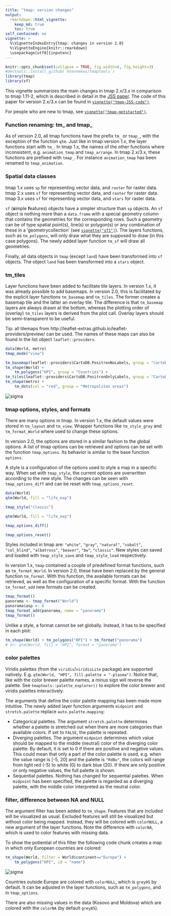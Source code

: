 ```yaml
---
title: "tmap: version changes"
output: 
  rmarkdown::html_vignette:
    keep_md: true 
    toc: true
self_contained: no
vignette: >
  %\VignetteIndexEntry{tmap: changes in version 2.0}
  %\VignetteEngine{knitr::rmarkdown}
  \usepackage[utf8]{inputenc}
---
```


```r
knitr::opts_chunk$set(collapse = TRUE, fig.width=6, fig.height=3)
#devtools::install_github(`mtennekes/tmaptools`)
library(tmap)
library(sf)
```

This vignette summarizes the main changes in tmap 2.x/3.x in comparison to tmap 1.11-2, which is described in detail in the [JSS paper](https://www.jstatsoft.org/article/view/v084i06). The code of this paper for version 2.x/3.x can be found in [`vignette("tmap-JSS-code")`](../doc/tmap-JSS-code.html).

For people who are new to tmap, see [`vignette("tmap-getstarted")`](../doc/tmap-getstarted.html).

### Function renaming: tm_ and tmap_

As of version 2.0, all tmap functions have the prefix `tm_` or `tmap_`, with the exception of the function `qtm`.
Just like in tmap version 1.x, the layer functions start with `tm_`.
In tmap 1.x, the names of the other functions where inconsistent, e.g. `animation_tmap` and `tmap_arrange`.
In tmap 2.x/3.x, these functions are prefixed with `tmap_`. 
For instance `animation_tmap` has been renamed to `tmap_animation`.

### Spatial data classes

tmap 1.x uses `sp` for representing vector data, and `raster` for raster data.
tmap 2.x uses `sf` for representing vector data, and `raster` for raster data.
tmap 3.x uses `sf` for representing vector data, and `stars` for raster data.

`sf` (**s**imple **f**eatures) objects have a simpler structure than `sp` objects. 
An `sf` object is nothing more than a `data.frame` with a special geometry column that contains the geometries for the corresponding rows.
Such a geometry can be of type spatial point(s), line(s) or polygon(s) or any combination of these in a 'geometrycollection' (see [`vignette("sf1")`](https://CRAN.R-project.org/package=sf/vignettes/sf1.html)).
The layers functions, such as `tm_polygons`, will only draw what they are supposed to draw (in this case polygons).
The newly added layer function `tm_sf` will draw all geometries.

Finally, all data objects in `tmap` (except `land`) have been transformed into `sf` objects.
The object `land` has been transformed into a `stars` object.

### tm_tiles

Layer functions have been added to facilitate tile layers.
In version 1.x, it was already possible to add basemaps.
In version 2.0, this is facilitated by the explicit layer functions `tm_basemap` and `tm_tiles`. 
The former creates a basemap tile and the latter an overlay tile.
The difference is that `tm_basemap` layers are always drawn at the bottom, whereas the plotting order of (overlay) `tm_tiles` layers is derived from the plot call.
Overlay layers should be semi-transparent to be useful.

Tip: all tilemaps from http://leaflet-extras.github.io/leaflet-providers/preview/ can be used. 
The names of these maps can also be found in the list object `leaflet::providers`. 

```r
data(World, metro)
tmap_mode("view")

tm_basemap(leaflet::providers$CartoDB.PositronNoLabels, group = "CartoDB basemap") +
tm_shape(World) +
    tm_polygons("HPI", group = "Countries") +
tm_tiles(leaflet::providers$CartoDB.PositronOnlyLabels, group = "CartoDB labels") +
tm_shape(metro) +
    tm_dots(col = "red", group = "Metropolitan areas")
```

<img src="images/tmap_tiles_labels.jpg" alt="sigma" data-toggle="tooltip" data-placement="right" title="" data-original-title="Note this is just a screenshot of the visualization so it's not interactive. You can play with the interactive version by running the code above." onload="$(this).tooltip()">

### tmap options, styles, and formats

There are many options in tmap. 
In version 1.x, the default values were stored in `tm_layout` and `tm_view`.
Wrapper functions like `tm_style_gray` and `tm_format_World` where used to change these options.

In version 2.0, the options are stored in a similar fashion to the global options.
A list of tmap options can be retrieved and options can be set with the function `tmap_options`. 
Its behavior is similar to the base function `options`.

A style is a configuration of the options used to style a map in a specific way. 
When set with `tmap_style`, the current options are overwritten according to the new style.
The changes can be seen with `tmap_options_diff` and can be reset with `tmap_options_reset`.

```r
data(World)
qtm(World, fill = "life_exp")

tmap_style("classic")

qtm(World, fill = "life_exp")

tmap_options_diff()

tmap_options_reset()
```

Styles included in tmap are: `"white"`, `"gray"`, `"natural"`, `"cobalt"`, `"col_blind"`, `"albatross"`, `"beaver"`, `"bw"`, `"classic"`. 
New styles can saved and loaded with `tmap_style_save` and `tmap_style_load` respectively.  

In version 1.x, `tmap` contained a couple of predefined format functions, such as `tm_format_World`. 
In version 2.0, these have been replaced by the general function `tm_format`.
With this function, the available formats can be retrieved, as well as the configuration of a specific format. 
With the function `tm_format_add` new formats can be created.

```r
tmap_format()
panorama <- tmap_format("World")
panorama$asp <- 6
tmap_format_add(panorama, name = "panorama")
tmap_format()
```

Unlike a style, a format cannot be set globally.
Instead, it has to be specified in each plot:

```r
tm_shape(World) + tm_polygons("HPI") + tm_format("panorama")
# or: qtm(World, fill = "HPI", format = "panorama")
```

### color palettes

Viridis palettes (from the `viridis`/`viridisLite` package) are supported natively.
E.g. `qtm(World, "HPI", fill.palette = "-plasma")`.
Notice that, like with the color brewer palette names, a minus sign will reverse the palette.
See `tmaptools::palette_explorer()` to explore the color brewer and viridis palettes interactively.

The arguments that define the color palette mapping has been made more intuitive.
The newly added layer function arguments `midpoint` and `stretch.palette` replace `auto.palette.mapping`:

* Categorical palettes. 
The argument `stretch.palette` determines whether a palette is stretched out when there are more categories than available colors.
If set to `FALSE`, the palette is repeated.
* Diverging palettes.
The argument `midpoint` determines which value should be mapped to the middle (neutral) color of the diverging color palette. 
By default, it is set to 0 if there are positive and negative values. 
This could mean that only a part of the color palette is used, e.g. when the value range is [-5, 20] and the palette is `"RdBu"`, the colors will range from light red (-5) to white (0) to dark blue (20). 
If there are only positive or only negative values, the full palette is shown.
* Sequential palettes.
Nothing has changed for sequential palettes.
When `midpoint` has been specified, the palette is regarded as a diverging palette, with the middle color interpreted as the neutral color. 

### filter, difference between NA and NULL

The argument filter has been added to `tm_shape`.
Features that are included will be visualized as usual. 
Excluded features will still be visualized but without color being mapped.
Instead, they will be colored with `colorNULL`, a new argument of the layer functions.
Note the difference with `colorNA`, which is used to color features with missing data.

To show the potiential of this filter the following code chunk creates a map in which only European countries are colored:

```r
tm_shape(World, filter = World$continent=="Europe") +
	tm_polygons("HPI", id = "name")
```

<img src="images/tmap_filter.jpg" alt="sigma" data-toggle="tooltip" data-placement="right" title="" data-original-title="Note this is just a screenshot of the visualization so it's not interactive. You can play with the interactive version by running the code above." onload="$(this).tooltip()">

Countries outside Europe are colored with `colorNULL`, which is `grey95` by default.
It can be adjusted in the layer functions, such as `tm_polygons`, and in `tmap_options`.

There are also missing values in the data (Kosovo and Moldova) which are colored with the `colorNA` (by default `grey85`).
